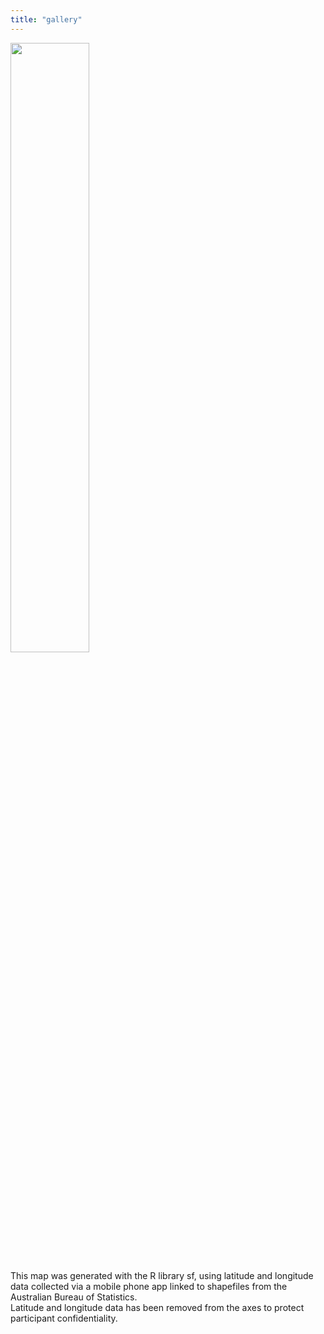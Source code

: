 ```yaml
---
title: "gallery"
---
```


::: {#fig-plot1}
![](plot1.png){width=50% fig-align="center"}


This map was generated with the R library sf, using latitude and longitude data collected via a mobile phone app linked to shapefiles from the Australian Bureau of Statistics.     
Latitude and longitude data has been removed from the axes to protect participant confidentiality.      
:::
  
